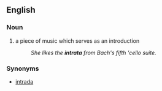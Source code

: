 ==English==
===Noun===
# a piece of music which serves as an introduction
#:''She likes the '''intrata''' from Bach's fifth 'cello suite.''
===Synonyms===
*[[intrada]]